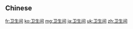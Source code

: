 {{also|衞生間|衛生間}}
==Chinese==
{{zh-see|衛生間}}

[[fr:卫生间]]
[[ko:卫生间]]
[[mg:卫生间]]
[[ja:卫生间]]
[[uk:卫生间]]
[[zh:卫生间]]